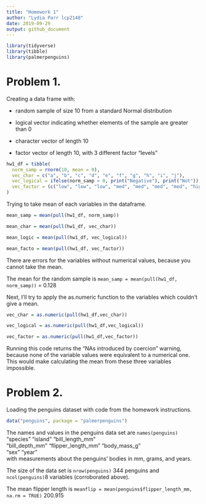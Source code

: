 ```yaml
---
title: "Homework 1"
author: "Lydia Parr lcp2148"
date: 2019-09-29
output: github_document
---
```


```r
library(tidyverse)
library(tibble)
library(palmerpenguins)
```

# Problem 1.

Creating a data frame with: 

* random sample of size 10 from a standard Normal distribution

* logical vector indicating whether elements of the sample are greater than 0

* character vector of length 10

* factor vector of length 10, with 3 different factor “levels”

```r

hw1_df = tibble(
  norm_samp = rnorm(10, mean = 0), 
  vec_char = c("a", "b", "c", "d", "e", "f", "g", "h", "i", "j"),
  vec_logical = ifelse(norm_samp > 0, print("Negative"), print("Not")),
  vec_factor = (c("low", "low", "low", "med", "med", "med", "med", "high", "high", "high")) 
)

```


Trying to take mean of each variables in the dataframe. 

```r

mean_samp = mean(pull(hw1_df, norm_samp))

mean_char = mean(pull(hw1_df, vec_char))

mean_logic = mean(pull(hw1_df, vec_logical))

mean_facto = mean(pull(hw1_df, vec_factor))
```

There are errors for the variables without numerical values, because you cannot take the mean. 

The mean for the random sample is `mean_samp = mean(pull(hw1_df, norm_samp))` = 0.128

Next, I'll try to apply the as.numeric function to the variables which couldn't give a mean. 

```r

vec_char = as.numeric(pull(hw1_df,vec_char))

vec_logical = as.numeric(pull(hw1_df,vec_logical))

vec_factor = as.numeric(pull(hw1_df,vec_factor))

```

Running this code returns the "NAs introduced by coercion" warning, because none of the variable values were equivalent to a numerical one. This would make calculating the mean from these three variables impossible. 

# Problem 2.

Loading the penguins dataset with code from the homework instructions. 

```r
data("penguins", package = "palmerpenguins")
```

The names and values in the penguins data set are
`names(penguins)`
 "species"           "island"            "bill_length_mm"   
 "bill_depth_mm"     "flipper_length_mm" "body_mass_g"      
 "sex"               "year"  
 with measurements about the penguins' bodies in mm, grams, and years. 

The size of the data set is `nrow(penguins)` 344 penguins and `ncol(penguins)`8 variables (corroborated above).

The mean flipper length is `meanflip = mean(penguins$flipper_length_mm, na.rm = TRUE)` 200.915